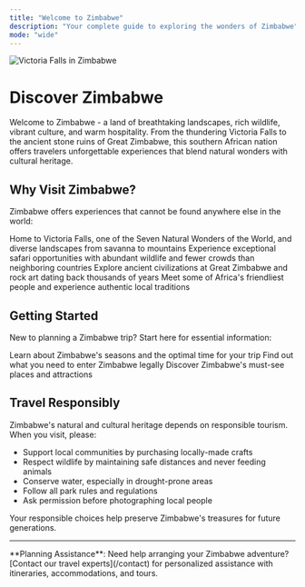 ```yaml
---
title: "Welcome to Zimbabwe"
description: "Your complete guide to exploring the wonders of Zimbabwe"
mode: "wide"
---
```


<img alt="Victoria Falls in Zimbabwe" src="/images/christine-donaldson-wKj_njkgWAg-unsplash.svg" />

# Discover Zimbabwe

Welcome to Zimbabwe - a land of breathtaking landscapes, rich wildlife, vibrant culture, and warm hospitality. From the thundering Victoria Falls to the ancient stone ruins of Great Zimbabwe, this southern African nation offers travelers unforgettable experiences that blend natural wonders with cultural heritage.

## Why Visit Zimbabwe?

Zimbabwe offers experiences that cannot be found anywhere else in the world:

<CardGroup cols={2}>
  <Card title="Natural Wonders" icon="mountain-sun" href="/destinations/victoria-falls">
    Home to Victoria Falls, one of the Seven Natural Wonders of the World, and diverse landscapes from savanna to mountains
  </Card>

  <Card title="Wildlife Safaris" icon="paw" href="/destinations/hwange-national-park">
    Experience exceptional safari opportunities with abundant wildlife and fewer crowds than neighboring countries
  </Card>

  <Card title="Rich History" icon="monument" href="/destinations/great-zimbabwe">
    Explore ancient civilizations at Great Zimbabwe and rock art dating back thousands of years
  </Card>

  <Card title="Warm Hospitality" icon="people" href="/culture/people-and-tribes">
    Meet some of Africa's friendliest people and experience authentic local traditions
  </Card>
</CardGroup>

## Getting Started

New to planning a Zimbabwe trip? Start here for essential information:

<CardGroup cols={3}>
  <Card title="Best Time to Visit" icon="calendar" href="/when-to-visit">
    Learn about Zimbabwe's seasons and the optimal time for your trip
  </Card>

  <Card title="Visa Requirements" icon="passport" href="/essentials/visas-and-entry">
    Find out what you need to enter Zimbabwe legally
  </Card>

  <Card title="Top Destinations" icon="map" href="/destinations/victoria-falls">
    Discover Zimbabwe's must-see places and attractions
  </Card>
</CardGroup>

## Travel Responsibly

Zimbabwe's natural and cultural heritage depends on responsible tourism. When you visit, please:

- Support local communities by purchasing locally-made crafts
- Respect wildlife by maintaining safe distances and never feeding animals
- Conserve water, especially in drought-prone areas
- Follow all park rules and regulations
- Ask permission before photographing local people

Your responsible choices help preserve Zimbabwe's treasures for future generations.

---

<Tip>
**Planning Assistance**: Need help arranging your Zimbabwe adventure? [Contact our travel experts](/contact) for personalized assistance with itineraries, accommodations, and tours.
</Tip>